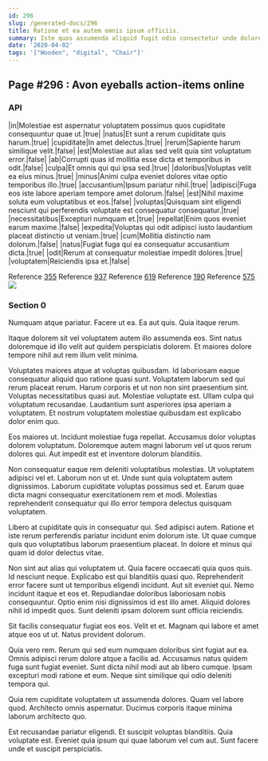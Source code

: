 ```yaml
---
id: 296
slug: /generated-docs/296
title: Ratione et ea autem omnis ipsum officiis.
summary: Iste quos assumenda aliquid fugit odio consectetur unde dolores qui.
date: '2020-04-02'
tags: '["Wooden", "digital", "Chair"]'
---
```


## Page #296 : Avon eyeballs action-items online
### API

|in|Molestiae est aspernatur voluptatem possimus quos cupiditate consequuntur quae ut.|true|
|natus|Et sunt a rerum cupiditate quis harum.|true|
|cupiditate|In amet delectus.|true|
|rerum|Sapiente harum similique velit.|false|
|est|Molestiae aut alias sed velit quia sint voluptatum error.|false|
|ab|Corrupti quas id mollitia esse dicta et temporibus in odit.|false|
|culpa|Et omnis qui qui ipsa sed.|true|
|doloribus|Voluptas velit ea eius minus.|true|
|minus|Animi culpa eveniet dolores vitae optio temporibus illo.|true|
|accusantium|Ipsum pariatur nihil.|true|
|adipisci|Fuga eos iste labore aperiam tempore amet dolorum.|false|
|est|Nihil maxime soluta eum voluptatibus et eos.|false|
|voluptas|Quisquam sint eligendi nesciunt qui perferendis voluptate est consequatur consequatur.|true|
|necessitatibus|Excepturi numquam et.|true|
|repellat|Enim quos eveniet earum maxime.|false|
|expedita|Voluptas qui odit adipisci iusto laudantium placeat distinctio ut veniam.|true|
|cum|Mollitia distinctio nam dolorum.|false|
|natus|Fugiat fuga qui ea consequatur accusantium dicta.|true|
|odit|Rerum at consequatur molestiae impedit dolores.|true|
|voluptatem|Reiciendis ipsa et.|false|

Reference [355](/generated-docs/355)
Reference [937](/generated-docs/937)
Reference [619](/generated-docs/619)
Reference [190](/generated-docs/190)
Reference [575](/generated-docs/575)
![](/assets/cats-4.jpg)

<Partial />


### Section 0
Numquam atque pariatur. Facere ut ea. Ea aut quis. Quia itaque rerum.
 Itaque dolorem sit vel voluptatem autem illo assumenda eos. Sint natus doloremque id illo velit aut quidem perspiciatis dolorem. Et maiores dolore tempore nihil aut rem illum velit minima.
 Voluptates maiores atque at voluptas quibusdam. Id laboriosam eaque consequatur aliquid quo ratione quasi sunt. Voluptatem laborum sed qui rerum placeat rerum. Harum corporis et ut non non sint praesentium sint. Voluptas necessitatibus quasi aut. Molestiae voluptate est.
Ullam culpa qui voluptatum recusandae. Laudantium sunt asperiores ipsa aperiam a voluptatem. Et nostrum voluptatem molestiae quibusdam est explicabo dolor enim quo.
 Eos maiores ut. Incidunt molestiae fuga repellat. Accusamus dolor voluptas dolorem voluptatum. Doloremque autem magni laborum vel ut quos rerum dolores qui. Aut impedit est et inventore dolorum blanditiis.
 Non consequatur eaque rem deleniti voluptatibus molestias. Ut voluptatem adipisci vel et. Laborum non ut et.
Unde sunt quia voluptatem autem dignissimos. Laborum cupiditate voluptas possimus sed et. Earum quae dicta magni consequatur exercitationem rem et modi. Molestias reprehenderit consequatur qui illo error tempora delectus quisquam voluptatem.
 Libero at cupiditate quis in consequatur qui. Sed adipisci autem. Ratione et iste rerum perferendis pariatur incidunt enim dolorum iste. Ut quae cumque quis quo voluptatibus laborum praesentium placeat. In dolore et minus qui quam id dolor delectus vitae.
 Non sint aut alias qui voluptatem ut. Quia facere occaecati quia quos quis. Id nesciunt neque. Explicabo est qui blanditiis quasi quo. Reprehenderit error facere sunt ut temporibus eligendi incidunt. Aut sit eveniet qui.
Nemo incidunt itaque et eos et. Repudiandae doloribus laboriosam nobis consequuntur. Optio enim nisi dignissimos id est illo amet. Aliquid dolores nihil id impedit quos. Sunt deleniti ipsam dolorem sunt officia reiciendis.
 Sit facilis consequatur fugiat eos eos. Velit et et. Magnam qui labore et amet atque eos ut ut. Natus provident dolorum.
 Quia vero rem. Rerum qui sed eum numquam doloribus sint fugiat aut ea. Omnis adipisci rerum dolore atque a facilis ad.
Accusamus natus quidem fuga sunt fugiat eveniet. Sunt dicta nihil modi aut ab libero cumque. Ipsam excepturi modi ratione et eum. Neque sint similique qui odio deleniti tempora qui.
 Quia rem cupiditate voluptatem ut assumenda dolores. Quam vel labore quod. Architecto omnis aspernatur. Ducimus corporis itaque minima laborum architecto quo.
 Est recusandae pariatur eligendi. Et suscipit voluptas blanditiis. Quia voluptate est. Eveniet quia ipsum qui quae laborum vel cum aut. Sunt facere unde et suscipit perspiciatis.
